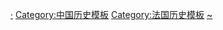 {{Navbox
|name = 中法戰爭
|state = {{{state<includeonly>|autocollapse</includeonly>}}}
|title = {{flagicon|Qing dynasty|1862}} [[中法战争]] {{flagicon|France}}
|listclass = hlist
|image = <!--(Chronological order:)
 --><!--
 -->[[File:SinoFrenchWar1884-1885.jpg|50px|Map of the Sino-French war.]]<br/><br><!--
 -->[[Image:Duguay-trouin.jpg|50px|French warship Duguay-trouin.]]<br/><br/><!--
 -->[[Image:Combat de Lang-Kep.jpg|50px|Battle of Lang-Kep.]]<br/><br/><!--
 -->[[Image:Louis Briere de lIsle.jpg|50px|Louis Briere de l'Isle.]]

|group1 = 背景
|list1 = 
* [[法蘭西殖民帝國]]
* {{tsl|en|France–Vietnam relations|法越關係}}
* [[中法关系#.E5.A4.A7.E6.B8.85.E5.B8.9D.E5.9C.8B.E6.99.82.E6.9C.9F|中法關係]]
* [[法屬印度支那]]
* [[東京遠征]]
* [[中法会议简明条款]]
* {{le|东京远征纪念勋章|Tonkin Expedition commemorative medal}}

|group2 = 軍事與政治<br/>發展
|list2 = 
* [[河內戰役]]
* [[馬江之役]]
* [[西仔反|基隆戰役]]
* {{le|甲镇战役|Kep Campaign}}
* [[淡水之役|滬尾登陸戰]]
* [[玉奧戰役]]
* [[宣光圍城戰]]
* [[努伊波普戰役]]
* [[石浦海戰]]
* [[諒山戰役 (1885年)|谅山战役]]
* [[同登戰役]]
* [[镇海之战 (1885年)|鎮海之戰]]
* [[和木之战]]
* [[華木戰役]]
* [[鎮南關之役]]
* [[澎湖之役 (1885年)]]
* [[中法新约]]

|group3 = 法方
|list3 = 
* [[孤拔]]
* {{le|马克-埃德蒙·多米内|Marc-Edmond Dominé}}
* [[雅克·迪舍納]]
* [[利士比]]
* [[奥斯卡·德·尼格里]]
* [[茹费理]]
* [[波里也]]

|group4 = 中方
|list4 = 
* [[刘永福]]
* [[劉銘傳]]
* [[唐景崧]]
* [[冯子才]]
* [[李鴻章]]
* [[曾纪泽]]
* [[張佩綸]]
* [[慈禧太后]]

|group5 = 軍隊
|list5 = 
* [[北洋水師]]
* [[福建水师]]
* [[广东水师]]
* [[南洋水師]]
* [[黑旗軍]]
* {{le|遠東艦隊 (法國)|Far East Squadron|遠東艦隊}}
* {{le|东京远征军|Tonkin Expeditionary Corps}}
* {{le|东京舰队|Tonkin Flotilla}}
* {{le|东京步兵军团|Tonkinese Rifles}}

}}<noinclude>
{{collapsible option}}
[[Category:中法戰爭|·]]
[[Category:中国历史模板]]
[[Category:法国历史模板]]
[[Category:法屬印度支那|~]]
</noinclude>